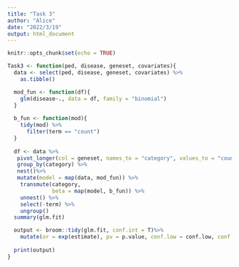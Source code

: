 ```yaml
---
title: "Task 3"
author: "Alice"
date: "2022/3/19"
output: html_document
---
```


```r
knitr::opts_chunk$set(echo = TRUE)
```

```r
Task3 <- function(ped, disease, geneset, covariates){
  data <- select(ped, disease, geneset, covariates) %>%
    as.tibble()

  mod_fun <- function(df){
    glm(disease~., data = df, family = "binomial")
  }
  
  b_fun <- function(mod){
    tidy(mod) %>%
      filter(term == "count")
  }
  
  df <- data %>%
   pivot_longer(col = geneset, names_to = "category", values_to = "count") %>%
   group_by(category) %>%
   nest()%>%
   mutate(model = map(data, mod_fun)) %>%
    transmute(category,
              beta = map(model, b_fun)) %>%
    unnest() %>%
    select(-term) %>%
    ungroup()
  summary(glm.fit)

  output <- broom::tidy(glm.fit, conf.int = T)%>%
    mutate(or = exp(estimate), pv = p.value, conf.low = conf.low, conf.high = conf.high)
  
  print(output)
}
```



